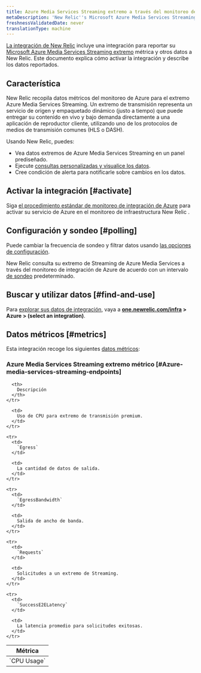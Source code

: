 ```yaml
---
title: Azure Media Services Streaming extremo a través del monitoreo de integración de Azure
metaDescription: 'New Relic''s Microsoft Azure Media Services Streaming Endpoints integration: what data it reports and how to enable it.'
freshnessValidatedDate: never
translationType: machine
---
```


[La integración de New Relic](/docs/infrastructure/integrations-getting-started/getting-started/introduction-infrastructure-integrations) incluye una integración para reportar su [Microsoft Azure Media Services Streaming extremo](https://learn.microsoft.com/en-us/azure/media-services/latest/stream-streaming-endpoint-concept) métrica y otros datos a New Relic. Este documento explica cómo activar la integración y describe los datos reportados.

## Característica

New Relic recopila datos métricos del monitoreo de Azure para el extremo Azure Media Services Streaming. Un extremo de transmisión representa un servicio de origen y empaquetado dinámico (justo a tiempo) que puede entregar su contenido en vivo y bajo demanda directamente a una aplicación de reproductor cliente, utilizando uno de los protocolos de medios de transmisión comunes (HLS o DASH).

Usando New Relic, puedes:

* Vea datos extremos de Azure Media Services Streaming en un panel prediseñado.
* Ejecute [consultas personalizadas y visualice los datos](/docs/infrastructure/integrations-getting-started/getting-started/use-integration-data-new-relic-insights).
* Cree condición de alerta para notificarle sobre cambios en los datos.

## Activar la integración [#activate]

Siga [el procedimiento estándar de monitoreo de integración de Azure](/docs/infrastructure/microsoft-azure-integrations/azure-integrations-list/azure-monitor) para activar su servicio de Azure en el monitoreo de infraestructura New Relic .

## Configuración y sondeo [#polling]

Puede cambiar la frecuencia de sondeo y filtrar datos usando [las opciones de configuración](/docs/infrastructure/microsoft-azure-integrations/azure-integrations-list/azure-monitor/#settings).

New Relic consulta su extremo de Streaming de Azure Media Services a través del monitoreo de integración de Azure de acuerdo con un intervalo [de sondeo](/docs/infrastructure/microsoft-azure-integrations/azure-integrations-list/azure-monitor/#settings) predeterminado.

## Buscar y utilizar datos [#find-and-use]

Para [explorar sus datos de integración](/docs/infrastructure/integrations/find-use-infrastructure-integration-data), vaya a <DNT>**[one.newrelic.com/infra](https://one.newrelic.com/infra) > Azure > (select an integration)**</DNT>.

## Datos métricos [#metrics]

Esta integración recoge los siguientes [datos métricos](/docs/infrastructure/integrations-getting-started/getting-started/understand-integration-data-data-types#metric):

### Azure Media Services Streaming extremo métrico [#Azure-media-services-streaming-endpoints]

<table>
  <thead>
    <tr>
      <th style={{ width: "300px" }}>
        Métrica
      </th>

      <th>
        Descripción
      </th>
    </tr>
  </thead>

  <tbody>
    <tr>
      <td>
        `CPU Usage`
      </td>

      <td>
        Uso de CPU para extremo de transmisión premium.
      </td>
    </tr>

    <tr>
      <td>
        `Egress`
      </td>

      <td>
        La cantidad de datos de salida.
      </td>
    </tr>

    <tr>
      <td>
        `EgressBandwidth`
      </td>

      <td>
        Salida de ancho de banda.
      </td>
    </tr>

    <tr>
      <td>
        `Requests`
      </td>

      <td>
        Solicitudes a un extremo de Streaming.
      </td>
    </tr>

    <tr>
      <td>
        `SuccessE2ELatency`
      </td>

      <td>
        La latencia promedio para solicitudes exitosas.
      </td>
    </tr>
  </tbody>
</table>